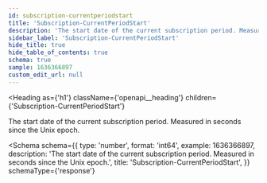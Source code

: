 ```yaml
---
id: subscription-currentperiodstart
title: 'Subscription-CurrentPeriodStart'
description: 'The start date of the current subscription period. Measured in seconds since the Unix epoch.'
sidebar_label: 'Subscription-CurrentPeriodStart'
hide_title: true
hide_table_of_contents: true
schema: true
sample: 1636366897
custom_edit_url: null
---
```



<Heading
  as={'h1'}
  className={'openapi__heading'}
  children={'Subscription-CurrentPeriodStart'}
></Heading>

The start date of the current subscription period. Measured in seconds since the Unix epoch.

<Schema
  schema={{
    type: 'number',
    format: 'int64',
    example: 1636366897,
    description:
      'The start date of the current subscription period. Measured in seconds since the Unix epoch.',
    title: 'Subscription-CurrentPeriodStart',
  }}
  schemaType={'response'}
></Schema>
